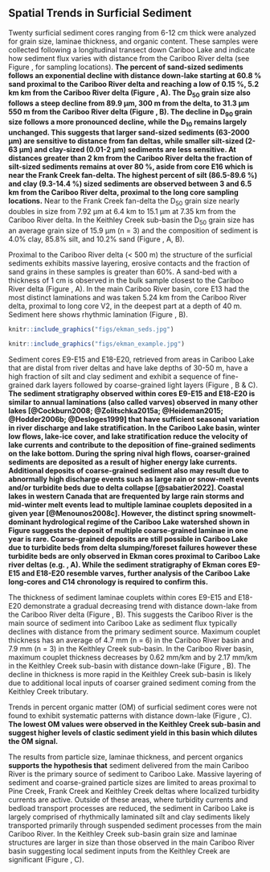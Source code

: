 ## Spatial Trends in Surficial Sediment {#spatial}

Twenty surficial sediment cores ranging from 6-12 cm thick were analyzed for grain size, laminae thickness, and organic content. These samples were collected following a longitudinal transect down Cariboo Lake and indicate how sediment flux varies with distance from the Cariboo River delta (see Figure \ref{fig:map-lake}, for sampling locations). **The percent of sand-sized sediments follows an exponential decline with distance down-lake starting at 60.8 % sand proximal to the Cariboo River delta and reaching a low of 0.15 %, 5.2 km km from the Cariboo River delta (Figure \ref{fig:ekmanSeds}, A). The D~50~ grain size also follows a steep decline from 89.9 µm, 300 m from the delta, to 31.3 µm 550 m from the Cariboo River delta (Figure \ref{fig:ekmanSeds}, B). The decline in D~90~ grain size follows a more pronounced decline, while the D~10~ remains largely unchanged. This suggests that larger sand-sized sediments (63-2000 µm) are sensitive to distance from fan deltas, while smaller silt-sized (2-63 µm) and clay-sized (0.01-2 µm) sediments are less sensitive. At distances greater than 2 km from the Cariboo River delta the fraction of silt-sized sediments remains at over 80 %, aside from core E16 which is near the Frank Creek fan-delta. The highest percent of silt (86.5-89.6 %) and clay (9.3-14.4 %) sized sediments are observed between 3 and 6.5 km from the Cariboo River delta, proximal to the long core sampling locations.** Near to the Frank Creek fan-delta the D~50~ grain size nearly doubles in size from 7.92 µm at 6.4 km to 15.1 µm at 7.35 km from the Cariboo River delta. In the Keithley Creek sub-basin the D~50~ grain size has an average grain size of 15.9 µm (n = 3) and the composition of sediment is 4.0% clay, 85.8% silt, and 10.2% sand (Figure \ref{fig:ekmanSeds}, A, B). 

Proximal to the Cariboo River delta (< 500 m) the structure of the surficial sediments exhibits massive layering, erosive contacts and the fraction of sand grains in these samples is greater than 60%. A sand-bed with a thickness of 1 cm is observed in the bulk sample closest to the Cariboo River delta (Figure \ref{fig:ekmanImgs}, A). In the main Cariboo River basin, core E13 had the most distinct laminations and was taken 5.24 km from the Cariboo River delta, proximal to long core V2, in the deepest part at a depth of 40 m. Sediment here shows rhythmic lamination (Figure \ref{fig:ekmanImgs}, B).

```r
knitr::include_graphics("figs/ekman_seds.jpg")
```

```r
knitr::include_graphics("figs/ekman_example.jpg")
```

Sediment cores E9-E15 and E18-E20, retrieved from areas in Cariboo Lake that are distal from river deltas and have lake depths of 30-50 m, have a high fraction of silt and clay sediment and exhibit a sequence of fine-grained dark layers followed by coarse-grained light layers (Figure \ref{fig:ekmanImgs}, B & C). **The sediment stratigraphy observed within cores E9-E15 and E18-E20 is similar to annual laminations (also called varves) observed in many other lakes [@Cockburn2008; @Zolitschka2015a; @Heideman2015; @Hodder2006b; @Desloges1999] that have sufficient seasonal variation in river discharge and lake stratification. In the Cariboo Lake basin, winter low flows, lake-ice cover, and lake stratification reduce the velocity of lake currents and contribute to the deposition of fine-grained sediments on the lake bottom. During the spring nival high flows, coarser-grained sediments are deposited as a result of higher energy lake currents. Additional deposits of coarse-grained sediment also may result due to abnormally high discharge events such as large rain or snow-melt events and/or turbidite beds due to delta collapse [@sabatier2022]. Coastal lakes in western Canada that are frequented by large rain storms and mid-winter melt events lead to multiple laminae couplets deposited in a given year [@Menounos2008c]. However, the distinct spring snowmelt-dominant hydrological regime of the Cariboo Lake watershed shown in Figure \ref{fig:cl-hydro} suggests the deposit of multiple coarse-grained laminae in one year is rare. Coarse-grained deposits are still possible in Cariboo Lake due to turbidite beds from delta slumping/foreset failures however these turbidite beds are only observed in Ekman cores proximal to Cariboo Lake river deltas (e.g. \ref{fig:ekmanImgs}, A). While the sediment stratigraphy of Ekman cores E9-E15 and E18-E20 resemble varves, further analysis of the Cariboo Lake long-cores and C14 chronology is required to confirm this.**

The thickness of sediment laminae couplets within cores E9-E15 and E18-E20 demonstrate a gradual decreasing trend with distance down-lake from the Cariboo River delta (Figure \ref{fig:ekmanSeds}, B). This suggests the Cariboo River is the main source of sediment into Cariboo Lake as sediment flux typically declines with distance from the primary sediment source. Maximum couplet thickness has an average of 4.7 mm (n = 6) in the Cariboo River basin and 7.9 mm (n = 3) in the Keithley Creek sub-basin. In the Cariboo River basin, maximum couplet thickness decreases by 0.62 mm/km and by 2.17 mm/km in the Keithley Creek sub-basin with distance down-lake (Figure \ref{fig:ekmanSeds}, B). The decline in thickness is more rapid in the Keithley Creek sub-basin is likely due to additional local inputs of coarser grained sediment coming from the Keithley Creek tributary. 

Trends in percent organic matter (OM) of surficial sediment cores were not found to exhibit systematic patterns with distance down-lake (Figure \ref{fig:ekmanSeds}, C). **The lowest OM values were observed in the Keithley Creek sub-basin and suggest higher levels of clastic sediment yield in this basin which dilutes the OM signal.** 

The results from particle size, laminae thickness, and percent organics **supports the hypothesis that** sediment delivered from the main Cariboo River is the primary source of sediment to Cariboo Lake. Massive layering of sediment and coarse-grained particle sizes are limited to areas proximal to Pine Creek, Frank Creek and Keithley Creek deltas where localized turbidity currents are active. Outside of these areas, where turbidity currents and bedload transport processes are reduced, the sediment in Cariboo Lake is largely comprised of rhythmically laminated silt and clay sediments likely transported primarily through suspended sediment processes from the main Cariboo River. In the Keithley Creek sub-basin grain size and laminae structures are larger in size than those observed in the main Cariboo River basin suggesting local sediment inputs from the Keithley Creek are significant (Figure \ref{fig:ekmanImgs}, C). 